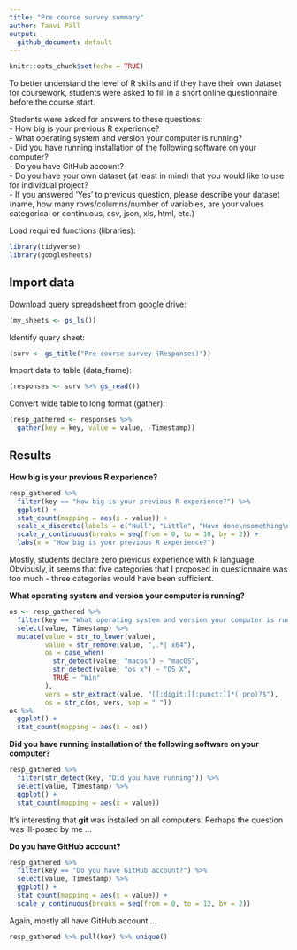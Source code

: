 ```yaml
---
title: "Pre course survey summary"
author: Taavi Päll
output: 
  github_document: default
---
```


```r
knitr::opts_chunk$set(echo = TRUE)
```

To better understand the level of R skills and if they have their own dataset for coursework, students were asked to fill in a short online questionnaire before the course start.

Students were asked for answers to these questions:    
- How big is your previous R experience?    
- What operating system and version your computer is running?    
- Did you have running installation of the following software on your computer?    
- Do you have GitHub account?    
- Do you have your own dataset (at least in mind) that you would like to use for individual project?    
- If you answered 'Yes' to previous question, please describe your dataset (name, how many rows/columns/number of variables, are your values categorical or continuous, csv, json, xls, html, etc.)     

Load required functions (libraries):
```r
library(tidyverse)
library(googlesheets)
```

## Import data

Download query spreadsheet from google drive:
```r
(my_sheets <- gs_ls())
```

Identify query sheet:
```r
(surv <- gs_title("Pre-course survey (Responses)"))
```

Import data to table (data_frame):
```r
(responses <- surv %>% gs_read())
```

Convert wide table to long format (gather):
```r
(resp_gathered <- responses %>% 
  gather(key = key, value = value, -Timestamp))
```

## Results

**How big is your previous R experience?**
```r
resp_gathered %>% 
  filter(key == "How big is your previous R experience?") %>% 
  ggplot() +
  stat_count(mapping = aes(x = value)) +
  scale_x_discrete(labels = c("Null", "Little", "Have done\nsomething\nuseful")) +
  scale_y_continuous(breaks = seq(from = 0, to = 10, by = 2)) +
  labs(x = "How big is your previous R experience?")
```

Mostly, students declare zero previous experience with R language. Obviously, it seems that five categories that I proposed in questionnaire was too much - three categories would have been sufficient. 

**What operating system and version your computer is running?**

```r
os <- resp_gathered %>% 
  filter(key == "What operating system and version your computer is running?") %>% 
  select(value, Timestamp) %>% 
  mutate(value = str_to_lower(value),
         value = str_remove(value, ",.*| x64"),
         os = case_when(
           str_detect(value, "macos") ~ "macOS",
           str_detect(value, "os x") ~ "OS X",
           TRUE ~ "Win"
         ),
         vers = str_extract(value, "[[:digit:][:punct:]]*( pro)?$"),
         os = str_c(os, vers, sep = " "))
os %>% 
  ggplot() +
  stat_count(mapping = aes(x = os))
```

**Did you have running installation of the following software on your computer?**

```r
resp_gathered %>% 
  filter(str_detect(key, "Did you have running")) %>% 
  select(value, Timestamp) %>% 
  ggplot() +
  stat_count(mapping = aes(x = value))
```

It's interesting that **git** was installed on all computers. Perhaps the question was ill-posed by me ...

**Do you have GitHub account?**

```r
resp_gathered %>% 
  filter(key == "Do you have GitHub account?") %>% 
  select(value, Timestamp) %>% 
  ggplot() +
  stat_count(mapping = aes(x = value)) +
  scale_y_continuous(breaks = seq(from = 0, to = 12, by = 2))
```

Again, mostly all have GitHub account ...

```r
resp_gathered %>% pull(key) %>% unique()
```

